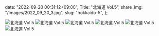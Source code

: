   date: "2022-09-20 00:31:12+09:00",
  Title: "北海道 Vol.5",
  share_img: "/images/2022_09_20_3.jpg",
  slug: "hokkaido-5",
};

![北海道 Vol.5](/images/2022_09_20_1.jpg)
![北海道 Vol.5](/images/2022_09_20_2.jpg)
![北海道 Vol.5](/images/2022_09_20_3.jpg)
![北海道 Vol.5](/images/2022_09_20_4.jpg)
![北海道 Vol.5](/images/2022_09_20_5.jpg)
![北海道 Vol.5](/images/2022_09_20_6.jpg)
